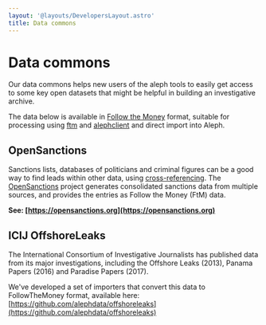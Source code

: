 ```yaml
---
layout: '@layouts/DevelopersLayout.astro'
title: Data commons
---
```


# Data commons

<p class="lead">
  Our data commons helps new users of the aleph tools to easily get access to some key open datasets that might be helpful in building an investigative archive.
</p>

The data below is available in [Follow the Money](/developers/followthemoney/) format, suitable for processing using [ftm](/developers/followthemoney/ftm) and [alephclient](/developers/alephclient) and direct import into Aleph.

## OpenSanctions

Sanctions lists, databases of politicians and criminal figures can be a good way to find leads within other data, using [cross-referencing](/users/investigations/cross-referencing). The [OpenSanctions](http://opensanctions.org) project generates consolidated sanctions data from multiple sources, and provides the entries as Follow the Money \(FtM\) data.

**See: [https://opensanctions.org](https://opensanctions.org)**

## ICIJ OffshoreLeaks

The International Consortium of Investigative Journalists has published data from its major investigations, including the Offshore Leaks \(2013\), Panama Papers \(2016\) and Paradise Papers \(2017\).

We've developed a set of importers that convert this data to FollowTheMoney format, available here: [https://github.com/alephdata/offshoreleaks](https://github.com/alephdata/offshoreleaks)
